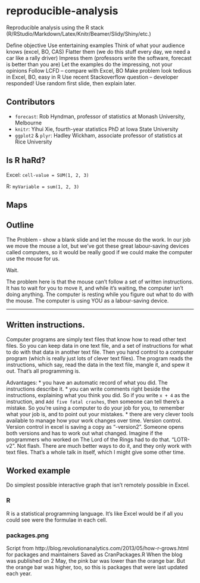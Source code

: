 reproducible-analysis
=====================

Reproducible analysis using the R stack (R/RStudio/Markdown/Latex/Knitr/Beamer/Slidy/Shiny/etc.)

Define objective
Use entertaining examples
Think of what your audience knows (excel, BO, CAS)
Flatter them (we do this stuff every day, we need a car like a rally driver)
Impress them (professors write the software, forecast is better than you are)
Let the examples do the impressing, not your opinions
Follow LCFD -- compare with Excel, BO
Make problem look tedious in Excel, BO, easy in R
Use recent Stackoverflow question -- developer responded!
Use random first slide, then explain later.

Contributors
------------
* `forecast`: Rob Hyndman, professor of statistics at Monash University, Melbourne
* `knitr`: Yihui Xie, fourth-year statistics PhD at Iowa State University
* `ggplot2` & `plyr`: Hadley Wickham, associate professor of statistics at Rice University

Is R haRd?
----------
Excel: `cell-value = SUM(1, 2, 3)`
  
R: `myVariable = sum(1, 2, 3)`

Maps
----

Outline
-------
The Problem - show a blank slide and let the mouse do the work.
In our job we move the mouse a lot, but we've got these great labour-saving devices called computers, so it would be really good if we could make the computer use the mouse for us.

Wait.

The problem here is that the mouse can't follow a set of written instructions.  It has to wait for you to move it, and while it's waiting, the computer isn't doing anything.  The computer is resting while you figure out what to do with the mouse.  The computer is using YOU as a labour-saving device.

---
## Written instructions.

Computer programs are simply text files that know how to read other text files.  So you can keep data in one text file, and a set of instructions for what to do with that data in another text file.  Then you hand control to a computer program (which is really just lots of clever text files).  The program reads the instructions, which say, read the data in the text file, mangle it, and spew it out.  That's all programming is.

Advantages:
* you have an automatic record of what you did. The instructions describe it.
* you can write comments right beside the instructions, explaining what you think you did.  So if you write `x + 4` as the instruction, and `Add five fatal crashes`, then someone can tell there's a mistake.  So you're using a computer to do your job for you, to remember what your job is, and to point out your mistakes.
* there are very clever tools available to manage how your work changes over time.  Version control.  Version control in excel is saving a copy as "-version2".  Someone opens both versions and has to work out what changed.  Imagine if the programmers who worked on The Lord of the Rings had to do that.  "LOTR-v2".  Not flash.  There are much better ways to do it, and they only work with text files.  That's a whole talk in itself, which I might give some other time.

## Worked example
Do simplest possible interactive graph that isn't remotely possible in Excel.

### R
R is a statistical programming language.  It's like Excel would be if all you could see were the formulae in each cell.


### packages.png
Script from http://blog.revolutionanalytics.com/2013/05/how-r-grows.html for packages and maintainers
Saved as CranPackages.R
When the blog was published on 2 May, the pink bar was lower than the orange bar.  But the orange bar was higher, too, so this is packages that were last updated each year.